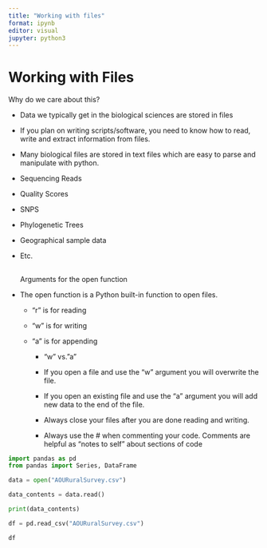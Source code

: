 ```yaml
---
title: "Working with files"
format: ipynb
editor: visual
jupyter: python3
---
```


# Working with Files

Why do we care about this?​

-   Data we typically get in the biological sciences are stored in files​

-   If you plan on writing scripts/software, you need to know how to read, write and extract information from files.​

-   Many biological files are stored in text files which are easy to parse and manipulate with python. ​

-   Sequencing Reads​

-   Quality Scores​

-   SNPS​

-   Phylogenetic Trees​

-   Geographical sample data​

-   Etc.​

    ## 

    Arguments for the open function

-   The open function is a Python built-in function to open files.

    -   "r" is for reading​

    -   "w" is for writing​

    -   "a" is for appending​

        -   "w" vs."a"​

        -   If you open a file and use the "w" argument you will overwrite the file.​

        -   If you open an existing file and use the "a" argument you will add new data to the end of the file. ​

        -   Always close your files after you are done reading and writing.

        -   Always use the \# when commenting your code. Comments are helpful as "notes to self" about sections of code

```python

import pandas as pd
from pandas import Series, DataFrame

data = open("AOURuralSurvey.csv")

data_contents = data.read() 

print(data_contents)

df = pd.read_csv("AOURuralSurvey.csv")

df
```
